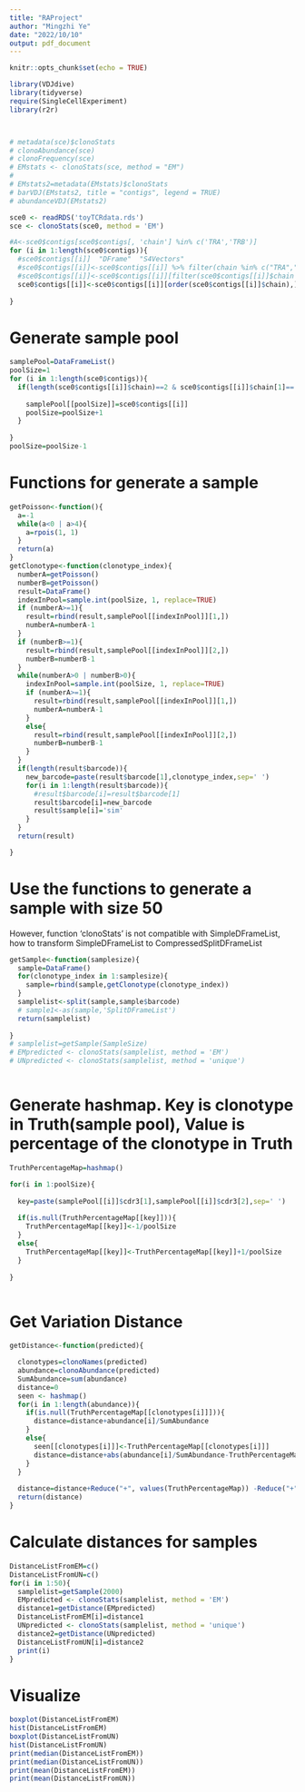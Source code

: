 ```yaml
---
title: "RAProject"
author: "Mingzhi Ye"
date: "2022/10/10"
output: pdf_document
---
```


```r
knitr::opts_chunk$set(echo = TRUE)
```

```r
library(VDJdive)
library(tidyverse)
require(SingleCellExperiment)
library(r2r)



# metadata(sce)$clonoStats
# clonoAbundance(sce)
# clonoFrequency(sce)
# EMstats <- clonoStats(sce, method = "EM")
# 
# EMstats2=metadata(EMstats)$clonoStats
# barVDJ(EMstats2, title = "contigs", legend = TRUE)
# abundanceVDJ(EMstats2)
```

```r
sce0 <- readRDS('toyTCRdata.rds')
sce <- clonoStats(sce0, method = 'EM')

#A<-sce0$contigs[sce0$contigs[, 'chain'] %in% c('TRA','TRB')]
for (i in 1:length(sce0$contigs)){
  #sce0$contigs[[i]]  "DFrame"  "S4Vectors"
  #sce0$contigs[[i]]<-sce0$contigs[[i]] %>% filter(chain %in% c("TRA","TRB"))
  #sce0$contigs[[i]]<-sce0$contigs[[i]][filter(sce0$contigs[[i]]$chain %in% c("TRA","TRB")),]
  sce0$contigs[[i]]<-sce0$contigs[[i]][order(sce0$contigs[[i]]$chain),]
  
}
```

# Generate sample pool
```r
samplePool=DataFrameList()
poolSize=1
for (i in 1:length(sce0$contigs)){
  if(length(sce0$contigs[[i]]$chain)==2 & sce0$contigs[[i]]$chain[1]=='TRA' & sce0$contigs[[i]]$chain[2]=='TRB'){
    
    samplePool[[poolSize]]=sce0$contigs[[i]]
    poolSize=poolSize+1
  }
  
}
poolSize=poolSize-1
```

# Functions for generate a sample
```r
getPoisson<-function(){
  a=-1
  while(a<0 | a>4){
    a=rpois(1, 1)
  }
  return(a)
}
getClonotype<-function(clonotype_index){
  numberA=getPoisson()
  numberB=getPoisson()
  result=DataFrame()
  indexInPool=sample.int(poolSize, 1, replace=TRUE)
  if (numberA>=1){
    result=rbind(result,samplePool[[indexInPool]][1,])
    numberA=numberA-1
  }
  if (numberB>=1){
    result=rbind(result,samplePool[[indexInPool]][2,])
    numberB=numberB-1
  }
  while(numberA>0 | numberB>0){
    indexInPool=sample.int(poolSize, 1, replace=TRUE)
    if (numberA>=1){
      result=rbind(result,samplePool[[indexInPool]][1,])
      numberA=numberA-1
    }
    else{
      result=rbind(result,samplePool[[indexInPool]][2,])
      numberB=numberB-1
    }
  }
  if(length(result$barcode)){
    new_barcode=paste(result$barcode[1],clonotype_index,sep=' ')
    for(i in 1:length(result$barcode)){
      #result$barcode[i]=result$barcode[1]
      result$barcode[i]=new_barcode
      result$sample[i]='sim'
    }
  }
  return(result)

}
```

# Use the functions to generate a sample with size 50

However, function ‘clonoStats’ is not compatible with SimpleDFrameList, how to transform SimpleDFrameList to CompressedSplitDFrameList
```r
getSample<-function(samplesize){
  sample=DataFrame()
  for(clonotype_index in 1:samplesize){
    sample=rbind(sample,getClonotype(clonotype_index))
  }
  samplelist<-split(sample,sample$barcode)
  # sample1<-as(sample,'SplitDFrameList')
  return(samplelist)
  
}
# samplelist=getSample(SampleSize)
# EMpredicted <- clonoStats(samplelist, method = 'EM')
# UNpredicted <- clonoStats(samplelist, method = 'unique')



```


# Generate hashmap. Key is clonotype in Truth(sample pool), Value is percentage of the clonotype in Truth

```r

TruthPercentageMap=hashmap()

for(i in 1:poolSize){
  
  key=paste(samplePool[[i]]$cdr3[1],samplePool[[i]]$cdr3[2],sep=' ')
  
  if(is.null(TruthPercentageMap[[key]])){
    TruthPercentageMap[[key]]<-1/poolSize
  }
  else{
    TruthPercentageMap[[key]]<-TruthPercentageMap[[key]]+1/poolSize
  }
  
}



```

# Get Variation Distance
```r
getDistance<-function(predicted){

  clonotypes=clonoNames(predicted)
  abundance=clonoAbundance(predicted)
  SumAbundance=sum(abundance)
  distance=0
  seen <- hashmap()
  for(i in 1:length(abundance)){
    if(is.null(TruthPercentageMap[[clonotypes[i]]])){
      distance=distance+abundance[i]/SumAbundance
    }
    else{
      seen[[clonotypes[i]]]<-TruthPercentageMap[[clonotypes[i]]]
      distance=distance+abs(abundance[i]/SumAbundance-TruthPercentageMap[[clonotypes[i]]])
    }
  }
  
  distance=distance+Reduce("+", values(TruthPercentageMap)) -Reduce("+", values(seen)) 
  return(distance)
}
```

# Calculate distances for samples

```r
DistanceListFromEM=c()
DistanceListFromUN=c()
for(i in 1:50){
  samplelist=getSample(2000)
  EMpredicted <- clonoStats(samplelist, method = 'EM')
  distance1=getDistance(EMpredicted)
  DistanceListFromEM[i]=distance1
  UNpredicted <- clonoStats(samplelist, method = 'unique')
  distance2=getDistance(UNpredicted)
  DistanceListFromUN[i]=distance2
  print(i)
}

```


# Visualize
```r
boxplot(DistanceListFromEM)
hist(DistanceListFromEM)
boxplot(DistanceListFromUN)
hist(DistanceListFromUN)
print(median(DistanceListFromEM))
print(median(DistanceListFromUN))
print(mean(DistanceListFromEM))
print(mean(DistanceListFromUN))
```